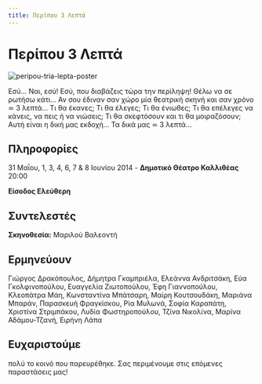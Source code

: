 ```yaml
---
title: Περίπου 3 Λεπτά
---
```


# Περίπου 3 Λεπτά

![peripou-tria-lepta-poster](/img/peripou-tria-lepta/poster.jpg)

Εσύ… Ναι, εσύ! Εσύ, που διαβάζεις τώρα την περίληψη! Θέλω να σε ρωτήσω κάτι… Αν σου έδιναν σαν χώρο μία θεατρική σκηνή και σαν χρόνο ≃ 3 λεπτά… Τι θα έκανες; Τι θα έλεγες; Τι θα ένιωθες; Τι θα επέλεγες να κάνεις, να πεις ή να νιώσεις; Τι θα σκεφτόσουν και τι θα μοιραζόσουν; Αυτή είναι η δική μας εκδοχή… Τα δικά μας ≃ 3 λεπτά…

## Πληροφορίες
31 Μαΐου, 1, 3, 4, 6, 7 & 8 Ιουνίου 2014 - **Δημοτικό Θέατρο Καλλιθέας** 20:00

**Είσοδος Ελεύθερη**

## Συντελεστές
**Σκηνοθεσία:** Μαριλού Βαλεοντή

## Ερμηνεύουν
Γιώργος Δρακόπουλος, Δήμητρα Γκαμπριέλα, Ελεάννα Ανδριτσάκη, Εύα Γκολφινοπούλου, Ευαγγελία Ζιωτοπούλου, Έφη Γιαννοπούλου, Κλεοπάτρα Μάη, Κωνσταντίνα Μπάτσαρη, Μαίρη Κουτσουδάκη, Μαριάνα Μπαράν, Παρασκευή Φραγκίσκου, Ρία Μυλωνά, Σοφία Καραπάτη, Χριστίνα Στριμπάκου, Λυδία Φωστηροπούλου, Τζίνα Νικολίνα, Μαρίνα Αδάμου-Τζανή, Ειρήνη Λάπα

## Ευχαριστούμε 
πολύ το κοινό που παρευρέθηκε. Σας περιμένουμε στις επόμενες παραστάσεις μας!

<ResponsiveYouTube videoId="AWHkyMJ_flE"/>

<ResponsiveYouTube videoId="umFR5-WfDKQ"/>
